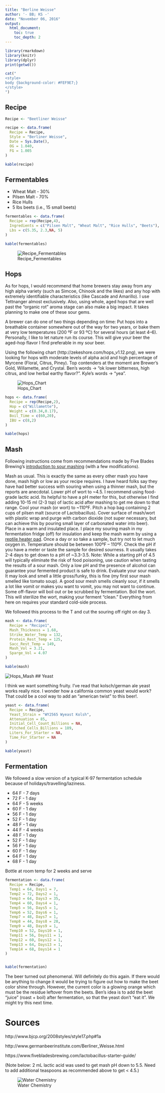 ```yaml
---
title: "Berline Weisse"
author: '- BB; KS -'
date: "November 06, 2016"
output:
  html_document:
    toc: true
    toc_depth: 2
---
```


```r
library(rmarkdown)
library(knitr)
library(dplyr)
print(getwd())
```

```r
cat("
<style>
body {background-color: #FEF9E7;}
</style>
")
```

## Recipe
```r
Recipe <- "Beetliner Weisse"

recipe <- data.frame(
  Recipe = Recipe,
  Style = "Berliner Weisse",
  Date = Sys.Date(),
  OG = 1.040,
  FG = 1.005 
)

kable(recipe)
```

## Fermentables

* Wheat Malt - 30%
* Pilsen Malt - 70%
* Rice Hulls
* 5 lbs beets (i.e., 15 small beets)

```r
fermentables <- data.frame(
  Recipe = rep(Recipe,4),
  Ingredients = c("Pilsen Malt", "Wheat Malt", "Rice Hulls", "Beets"),
  Lbs = c(5.35, 2.3,NA, 5)
)

kable(fermentables)
```

![Recipe_Fermentables](./recipe_fermentables.png)

## Hops


As for hops, I would recommend that home brewers stay away from any high alpha variety (such as Simcoe, Chinook and the likes) and any hop with extremely identifiable characteristics (like Cascade and Amarillo). I use Tettnanger almost exclusively. Also, using whole, aged hops that are well past the “organic rot” aroma stage can also make a big impact. It takes planning to make one of these sour gems.

A brewer can do one of two things depending on time: Put hops into a breathable container somewhere out of the way for two years, or bake them at very low temperatures (200 ºF or 93 ºC) for several hours (at least 4–6). Personally, I like to let nature run its course. This will give your beer the aged-hop flavor I find preferable in my sour beer.

Using the following chart (http://zekeshore.com/hops_v1.12.png), we were looking for hops with moderate levels of alpha acid and high percentage of Myrcene (Floral, Citrus, Piney). Top contenders at the moment are Brewer’s Gold, Willamette, and Crystal. Ben’s words -> “ok lower bitterness, high citrus, and low herbal earthy flavor?”. Kyle’s words -> “yea”.

![Hops_Chart](./hops_chart.jpg)

```r
hops <- data.frame(
  Recipe = rep(Recipe,2),
  Hop = c("Willamette"),
  Weight = c(0.34,0.17),
  Boil_Time = c(60,20),
  IBU = c(8,2)
)

kable(hops)
```

## Mash

Following instructions come from recommendations made by Five Blades Brewing's [introduction to sour mashing](https://www.fivebladesbrewing.com/intro-to-sour-mashing/) (with a few modifications).

Mash as usual. This is exactly the same as every other mash you have done, mash high or low as your recipe requires. I have heard folks say they have had better success with souring when using a thinner mash, but the reports are anecdotal.
Lower pH of wort to ~4.5. I recommend using food-grade lactic acid. Its helpful to have a pH meter for this, but otherwise I find adding 10-15 ml (2-3 tsp) of lactic acid after mashing to get me down to that range.
Cool your mash (or wort) to ~110ºF.
Pitch a hop bag containing 2 cups of pilsen malt (source of Lactobacillus).
Cover surface of mash/wort with plastic wrap and purge with carbon dioxide (not super necessary, but can achieve this by pouring small layer of carbonated water into beer).
Place in a warm and insulated place. I place my souring mash in my fermentation fridge (off) for insulation and keep the mash warm by using a [reptile heater pad](https://www.amazon.com/gp/product/B0002AQCL4/ref=as_li_tl?ie=UTF8&camp=1789&creative=390957&creativeASIN=B0002AQCL4&linkCode=as2&tag=birdingninja-20&linkId=KD3LQQCUIAKX4GWM).
Once a day or so take a sample, but try not to let much oxygen in. Temperature should be between 100ºF – 110ºF. Check the pH if you have a meter or taste the sample for desired sourness. It usually takes 2-4 days to get down to a pH of ~3.3-3.5.
Note: While a starting pH of 4.5 will typically eliminate the risk of food poisoning, use caution when tasting the results of a sour mash. Only a low pH and the presence of alcohol can guarantee your fermented product is safe to drink.
Evaluate your sour mash. It may look and smell a little gross/funky, this is fine (my first sour mash smelled like tomato soup). A good sour mesh smells cleanly sour, if it smells a lot like vomit or makes you want to vomit, you may not want to continue. Some off-flavor will boil out or be scrubbed by fermentation.
Boil the wort. This will sterilize the wort, making your ferment “clean.” Everything from here on requires your standard cold-side process.

We followed this process to the T and cut the souring off right on day 3.

```r
mash <- data.frame(
  Recipe = "Recipe1",
  Mash_Thickness = 1.68,
  Strike_Water_Temp = 132,
  Protein_Rest_Temp = 125,
  Sacc_Rest_Temp = 149,
  Mash_Vol = 3.21,
  Sparge_Vol = 4.07
)

kable(mash)
```


![Hops_Mash](./hops_mash.png)
## Yeast

I think we want something fruity. I’ve read that kolsch/german ale yeast works really nice. I wonder how a california common yeast would work? That could be a cool way to add an “american twist” to this beer!.


```r
yeast <- data.frame(
  Recipe = Recipe,
  Yeast_Strain = "WY2565 Wyeast Kolsh",
  Attenuation = 85,
  Initial_Cell_Count_Billions = NA,
  Pitched_Cells_Billions = 189,
  Liters_For_Starter = NA,
  Time_For_Starter = NA
)

kable(yeast)
```

## Fermentation

We followed a slow version of a typical K-97 fermentation schedule because of holidays/travelling/laziness.

* 64 F - 7 days
* 72 F - 1 day
* 64 F - 5 weeks
* 60 F - 1 day
* 56 F - 1 day
* 52 F - 1 day
* 48 F - 1 day
* 44 F - 4 weeks
* 48 F - 1 day
* 52 F - 1 day
* 56 F - 1 day
* 60 F - 1 day
* 64 F - 1 day
* 68 F - 1 day

Bottle at room temp for 2 weeks and serve

```r
fermentation <- data.frame(
  Recipe = Recipe,
  Temp1 = 64, Days1 = 7,
  Temp2 = 72, Days2 = 1,
  Temp3 = 64, Days3 = 35,
  Temp4 = 60, Days4 = 1,
  Temp5 = 56, Days5 = 1,
  Temp6 = 52, Days6 = 1,
  Temp7 = 48, Days7 = 1,
  Temp8 = 44, Days8 = 28,
  Temp9 = 48, Days9 = 1,
  Temp10 = 52, Days10 = 1,
  Temp11 = 56, Days11 = 1,
  Temp12 = 60, Days12 = 1,
  Temp13 = 64, Days13 = 1,
  Temp14 = 68, Days14 = 1
)


kable(fermentation)
```

The beer turned out phenomenal. Will definitely do this again. If there would be anything to change it would be trying to figure out how to make the beet color shine through. However, the current color is a glowing orange which must be the residue leftover from the beets. Ben's idea is to add the beet "juice" (roast + boil) after fermentation, so that the yeast don't "eat it". We might try this next time.

# Sources

http://www.bjcp.org/2008styles/style17.php#1a

http://www.germanbeerinstitute.com/Berliner_Weisse.html

https://www.fivebladesbrewing.com/lactobacillus-starter-guide/

(Note below: 2 mL lactic acid was used to get mash pH down to 5.5. Need to add additional teaspoons as recommended above to get < 4.5.)

![Water Chemistry](./water_chemistry.png)
